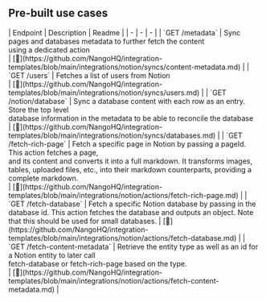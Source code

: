 
## Pre-built use cases

<AccordionGroup>


<Accordion title="Others">
| Endpoint | Description | Readme |
| - | - | - |
| `GET /metadata` | Sync pages and databases metadata to further fetch the content<br />using a dedicated action<br /> | [🔗](https://github.com/NangoHQ/integration-templates/blob/main/integrations/notion/syncs/content-metadata.md) |
| `GET /users` | Fetches a list of users from Notion<br /> | [🔗](https://github.com/NangoHQ/integration-templates/blob/main/integrations/notion/syncs/users.md) |
| `GET /notion/database` | Sync a database content with each row as an entry. Store the top level<br />database information in the metadata to be able to reconcile the database<br /> | [🔗](https://github.com/NangoHQ/integration-templates/blob/main/integrations/notion/syncs/databases.md) |
| `GET /fetch-rich-page` | Fetch a specific page in Notion by passing a pageId. This action fetches a page,<br />and its content and converts it into a full markdown. It transforms images,<br />tables, uploaded files, etc., into their markdown counterparts, providing a complete markdown.<br /> | [🔗](https://github.com/NangoHQ/integration-templates/blob/main/integrations/notion/actions/fetch-rich-page.md) |
| `GET /fetch-database` | Fetch a specific Notion database by passing in the database id. This action fetches the database and outputs an object. Note that this should be used for small databases. | [🔗](https://github.com/NangoHQ/integration-templates/blob/main/integrations/notion/actions/fetch-database.md) |
| `GET /fetch-content-metadata` | Retrieve the entity type as well as an id for a Notion entity to later call<br />fetch-database or fetch-rich-page based on the type.<br /> | [🔗](https://github.com/NangoHQ/integration-templates/blob/main/integrations/notion/actions/fetch-content-metadata.md) |
</Accordion>

</AccordionGroup>
